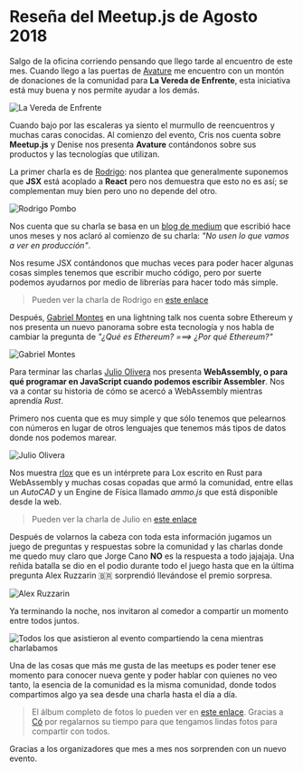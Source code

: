 

# Reseña del Meetup.js de Agosto 2018

Salgo de la oficina corriendo pensando que llego tarde al encuentro de este mes. Cuando llego a las puertas de [Avature](https://twitter.com/Avature) me encuentro con un montón de donaciones de la comunidad para **La Vereda de Enfrente**, esta iniciativa está muy buena y nos permite ayudar a los demás.

<img src={LaVeredaDeEnfrente} alt="La Vereda de Enfrente" />

Cuando bajo por las escaleras ya siento el murmullo de reencuentros y muchas caras conocidas. Al comienzo del evento, Cris nos cuenta sobre **Meetup.js** y Denise nos presenta **Avature** contándonos sobre sus productos y las tecnologías que utilizan.

La primer charla es de [Rodrigo](https://twitter.com/pomber): nos plantea que generalmente suponemos que **JSX** está acoplado a **React** pero nos demuestra que esto no es así; se complementan muy bien pero uno no depende del otro.

<img src={RodrigoPombo} alt="Rodrigo Pombo" />

Nos cuenta que su charla se basa en un [blog de medium](https://engineering.hexacta.com/jsx-can-do-that-1b2666c23a32) que escribió hace unos meses y nos aclaró al comienzo de su charla: _"No usen lo que vamos a ver en producción"_.

Nos resume JSX contándonos que muchas veces para poder hacer algunas cosas simples tenemos que escribir mucho código, pero por suerte podemos ayudarnos por medio de librerías para hacer todo más simple.

> Pueden ver la charla de Rodrigo en [este enlace](https://youtu.be/O7nErTuuSLw)

Después, [Gabriel Montes](https://twitter.com/gab_montes) en una lightning talk nos cuenta sobre Ethereum y nos presenta un nuevo panorama sobre esta tecnología y nos habla de cambiar la pregunta de _"¿Qué es Ethereum? ===> ¿Por qué Ethereum?"_

<img src={GabrielMontes} alt="Gabriel Montes" />

Para terminar las charlas [Julio Olivera](https://twitter.com/julioolvr) nos presenta **WebAssembly, o para qué programar en JavaScript cuando podemos escribir Assembler**. Nos va a contar su historia de cómo se acercó a WebAssembly mientras aprendía _Rust_.

Primero nos cuenta que es muy simple y que sólo tenemos que pelearnos con números en lugar de otros lenguajes que tenemos más tipos de datos donde nos podemos marear.

<img src={JulioOlivera} alt="Julio Olivera" />

Nos muestra [rlox](https://github.com/rodaine/rlox) que es un intérprete para Lox escrito en Rust para WebAssembly y muchas cosas copadas que armó la comunidad, entre ellas un _AutoCAD_ y un Engine de Física llamado _ammo.js_ que está disponible desde la web.

> Pueden ver la charla de Julio en [este enlace](https://youtu.be/VS4uhnKd67Y)

Después de volarnos la cabeza con toda esta información jugamos un juego de preguntas y respuestas sobre la comunidad y las charlas donde me quedo muy claro que Jorge Cano **NO** es la respuesta a todo jajajaja.
Una reñida batalla se dio en el podio durante todo el juego hasta que en la última pregunta Alex Ruzzarin 🇧🇷 sorprendió llevándose el premio sorpresa.

<img src={Alex} alt="Alex Ruzzarin" />

Ya terminando la noche, nos invitaron al comedor a compartir un momento entre todos juntos.

<img src={Todos} alt="Todos los que asistieron al evento compartiendo la cena mientras charlabamos" />

Una de las cosas que más me gusta de las meetups es poder tener ese momento para conocer nueva gente y poder hablar con quienes no veo tanto, la esencia de la comunidad es la misma comunidad, donde todos compartimos algo ya sea desde una charla hasta el día a día.

> El álbum completo de fotos lo pueden ver en [este enlace](https://www.facebook.com/groups/1572363023007913/permalink/2181205288790347/). Gracias a [Có](https://twitter.com/co_constanza) por regalarnos su tiempo para que tengamos lindas fotos para compartir con todos.

Gracias a los organizadores que mes a mes nos sorprenden con un nuevo evento.
